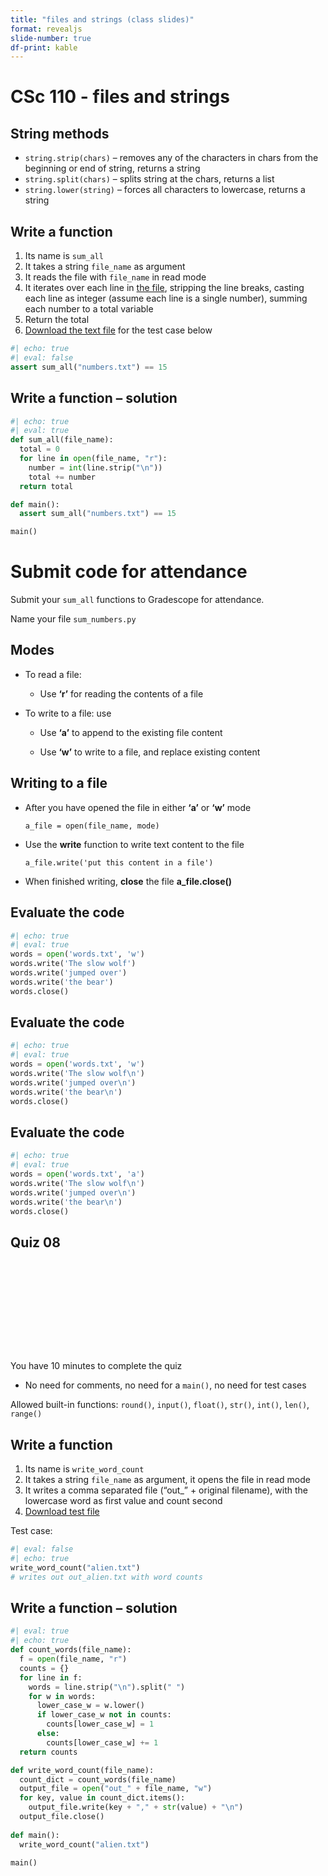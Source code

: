 ```yaml
---
title: "files and strings (class slides)"
format: revealjs
slide-number: true
df-print: kable
---
```


# CSc 110 - files and strings

## String methods

-   `string.strip(chars)` -- removes any of the characters in chars from the beginning or end of string, returns a string
-   `string.split(chars)` -- splits string at the chars, returns a list
-   `string.lower(string)` -- forces all characters to lowercase, returns a string

## Write a function

1.  Its name is `sum_all`
2.  It takes a string `file_name` as argument
3.  It reads the file with `file_name` in read mode
4.  It iterates over each line in [the file](data/numbers.txt), stripping the line breaks, casting each line as integer (assume each line is a single number), summing each number to a total variable
5.  Return the total
6.  [Download the text file](data/numbers.txt) for the test case below

```python
#| echo: true
#| eval: false
assert sum_all("numbers.txt") == 15
```

## Write a function -- solution

```python
#| echo: true
#| eval: true
def sum_all(file_name):
  total = 0
  for line in open(file_name, "r"):
    number = int(line.strip("\n"))
    total += number
  return total

def main():
  assert sum_all("numbers.txt") == 15

main()
```


# Submit code for attendance

Submit your `sum_all` functions to Gradescope for attendance.

Name your file `sum_numbers.py`

## Modes

-   To read a file:

    -   Use **'r'** for reading the contents of a file

-   To write to a file: use

    -   Use **'a'** to append to the existing file content

    -   Use **'w'** to write to a file, and replace existing content

## Writing to a file

-   After you have opened the file in either **'a'** or **'w'** mode

    ```         
    a_file = open(file_name, mode)
    ```

-   Use the **write** function to write text content to the file

    ```         
    a_file.write('put this content in a file')
    ```

-   When finished writing, **close** the file **a_file.close()**

## Evaluate the code

```python
#| echo: true
#| eval: true
words = open('words.txt', 'w')
words.write('The slow wolf')
words.write('jumped over')
words.write('the bear')
words.close()
```

## Evaluate the code

```python
#| echo: true
#| eval: true
words = open('words.txt', 'w')
words.write('The slow wolf\n')
words.write('jumped over\n')
words.write('the bear\n')
words.close()
```

## Evaluate the code

```python
#| echo: true
#| eval: true
words = open('words.txt', 'a')
words.write('The slow wolf\n')
words.write('jumped over\n')
words.write('the bear\n')
words.close()
```

## Quiz 08

<center>
<div class="cleanslate w24tz-current-time w24tz-large" style="display: inline-block !important; visibility: hidden !important; min-width:300px !important; min-height:145px !important;"><a href="//24timezones.com/Tucson/time" style="text-decoration: none" class="clock24" id="tz24-1695057604-c1393-eyJob3VydHlwZSI6IjEyIiwic2hvd2RhdGUiOiIwIiwic2hvd3NlY29uZHMiOiIwIiwiY29udGFpbmVyX2lkIjoiY2xvY2tfYmxvY2tfY2I2NTA4ODZjNDg0OWVlIiwidHlwZSI6ImRiIiwibGFuZyI6ImVuIn0=" title="World Time :: Tucson" target="_blank" rel="nofollow"></a>current time<div id="clock_block_cb650886c4849ee"></div></div>
<script type="text/javascript" src="//w.24timezones.com/l.js" async></script>
</center>

You have 10 minutes to complete the quiz

* No need for comments, no need for a `main()`, no need for test cases

Allowed built-in functions: `round()`, `input()`, `float()`, `str()`, `int()`, `len()`, `range()` 

## Write a function

1.  Its name is `write_word_count`
2.  It takes a string `file_name` as argument, it opens the file in read mode
3.  It writes a comma separated file ("out_" + original filename), with the lowercase word as first value and count second
4.  [Download test file](data/alien.txt)

Test case:

```python
#| eval: false
#| echo: true
write_word_count("alien.txt")
# writes out out_alien.txt with word counts
```

## Write a function -- solution

```python
#| eval: true
#| echo: true
def count_words(file_name):
  f = open(file_name, "r")
  counts = {}
  for line in f:
    words = line.strip("\n").split(" ")
    for w in words:
      lower_case_w = w.lower()
      if lower_case_w not in counts:
        counts[lower_case_w] = 1
      else:
        counts[lower_case_w] += 1
  return counts

def write_word_count(file_name):
  count_dict = count_words(file_name)
  output_file = open("out_" + file_name, "w")
  for key, value in count_dict.items():
    output_file.write(key + "," + str(value) + "\n")
  output_file.close()
  
def main(): 
  write_word_count("alien.txt")
  
main()
```

